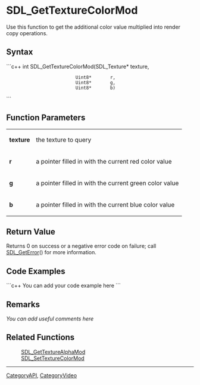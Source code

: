 <!-- pragma section-numbers off -->
<!-- pragma disable-camelcase -->

= SDL_GetTextureColorMod =
Use this function to get the additional color value multiplied into render copy operations.


== Syntax ==
```c++
int SDL_GetTextureColorMod(SDL_Texture* texture,
                           Uint8*       r,
                           Uint8*       g,
                           Uint8*       b)
```

== Function Parameters ==
{|
|'''texture'''
|the texture to query
|-
|'''r'''
|a pointer filled in with the current red color value
|-
|'''g'''
|a pointer filled in with the current green color value
|-
|'''b'''
|a pointer filled in with the current blue color value
|}

== Return Value ==
Returns 0 on success or a negative error code on failure; call [[SDL_GetError]]() for more information.

== Code Examples ==
```c++
You can add your code example here
```

== Remarks ==
''You can add useful comments here''

== Related Functions ==
:[[SDL_GetTextureAlphaMod]]
:[[SDL_SetTextureColorMod]]

----
[[CategoryAPI]], [[CategoryVideo]]
